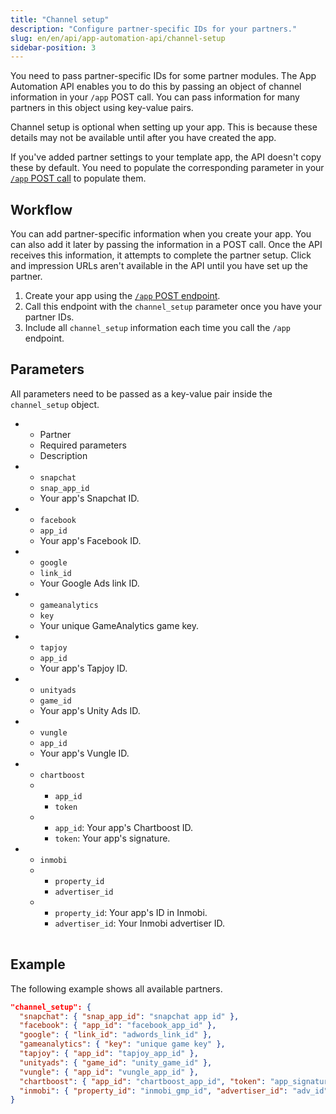 ```yaml
---
title: "Channel setup"
description: "Configure partner-specific IDs for your partners."
slug: en/en/api/app-automation-api/channel-setup
sidebar-position: 3
---
```


You need to pass partner-specific IDs for some partner modules. The App Automation API enables you to do this by passing an object of channel information in your `/app` POST call. You can pass information for many partners in this object using key-value pairs.

<Callout type="note">

Channel setup is optional when setting up your app. This is because these details may not be available until after you have created the app.

</Callout>

If you've added partner settings to your template app, the API doesn't copy these by default. You need to populate the corresponding parameter in your [`/app` POST call](/en/api/app-automation-api/app-endpoint#parameters) to populate them.

## Workflow

You can add partner-specific information when you create your app. You can also add it later by passing the information in a POST call. Once the API receives this information, it attempts to complete the partner setup. Click and impression URLs aren't available in the API until you have set up the partner.

1. Create your app using the [`/app` POST endpoint](/en/api/app-automation-api/app-endpoint#parameters).
2. Call this endpoint with the `channel_setup` parameter once you have your partner IDs.
3. Include all `channel_setup` information each time you call the `/app` endpoint.

## Parameters

<Callout type="important">

All parameters need to be passed as a key-value pair inside the `channel_setup` object.

</Callout>

<Table list>

-  -  Partner
   -  Required parameters
   -  Description
-  -  `snapchat`
   -  `snap_app_id`
   -  Your app's Snapchat ID.
-  -  `facebook`
   -  `app_id`
   -  Your app's Facebook ID.
-  -  `google`
   -  `link_id`
   -  Your Google Ads link ID.
-  -  `gameanalytics`
   -  `key`
   -  Your unique GameAnalytics game key.
-  -  `tapjoy`
   -  `app_id`
   -  Your app's Tapjoy ID.
-  -  `unityads`
   -  `game_id`
   -  Your app's Unity Ads ID.
-  -  `vungle`
   -  `app_id`
   -  Your app's Vungle ID.
-  -  `chartboost`
   -  -  `app_id`
      -  `token`
   -  -  `app_id`: Your app's Chartboost ID.
      -  `token`: Your app's signature.
-  -  `inmobi`
   -  -  `property_id`
      -  `advertiser_id`
   -  -  `property_id`: Your app's ID in Inmobi.
      -  `advertiser_id`: Your Inmobi advertiser ID.

</Table>

## Example

The following example shows all available partners.

```json title="Available partners"
"channel_setup": {
  "snapchat": { "snap_app_id": "snapchat app id" },
  "facebook": { "app_id": "facebook_app_id" },
  "google": { "link_id": "adwords_link_id" },
  "gameanalytics": { "key": "unique game key" },
  "tapjoy": { "app_id": "tapjoy_app_id" },
  "unityads": { "game_id": "unity_game_id" },
  "vungle": { "app_id": "vungle_app_id" },
  "chartboost": { "app_id": "chartboost_app_id", "token": "app_signature" },
  "inmobi": { "property_id": "inmobi_gmp_id", "advertiser_id": "adv_id" }
}
```
